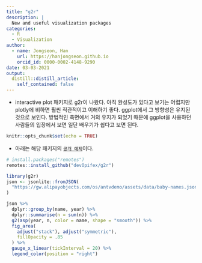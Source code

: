 ```yaml
---
title: "g2r"
description: |
  New and useful visualization packages
categories:
  - R
  - Visualization
author:
  - name: Jongseon, Han
    url: https://hanjongseon.github.io
    orcid_id: 0000-0002-4148-9290
date: 03-03-2021
output:
  distill::distill_article:
    self_contained: false
---
```



- interactive plot 패키지로 g2r이 나왔다. 아직 완성도가 있다고 보기는 어렵지만 plotly에 비하면 훨씬 직관적이고 이해하기 좋다. ggplot에서 그 방향성은 유지된 것으로 보인다. 방법적인 측면에서 거의 유지가 되었기 때문에 ggplot을 사용하던 사람들의 입장에서 보면 일단 배우기가 쉽다고 보면 된다.

```r
knitr::opts_chunk$set(echo = TRUE)
```

- 아래는 해당 패키지의 [`공개 예제`](https://g2r.opifex.org/index.html?fbclid=IwAR3NrNikgTn-9xIeNdCAkPkZGcqierfL2gZMJ7879sjiFjOSuBWdk9VDDaE)이다.

```r
# install.packages("remotes")
remotes::install_github("devOpifex/g2r")
```

```r
library(g2r)
json <- jsonlite::fromJSON(
  "https://gw.alipayobjects.com/os/antvdemo/assets/data/baby-names.json"
)

json %>%
  dplyr::group_by(name, year) %>%
  dplyr::summarise(n = sum(n)) %>%  
  g2(asp(year, n, color = name, shape = "smooth")) %>% 
  fig_area(
    adjust("stack"), adjust("symmetric"),
    fillOpacity = .85
  ) %>% 
  gauge_x_linear(tickInterval = 20) %>% 
  legend_color(position = "right")

```

